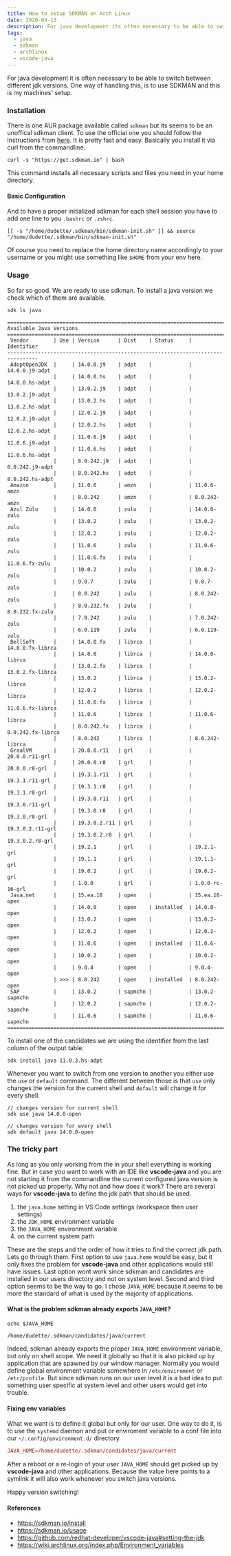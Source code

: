 ```yaml
---
title: How to setup SDKMAN on Arch Linux
date: 2020-04-13
description: For java development its often necessary to be able to switch between different jdk versions. One way of handling this, is to use SDKMAN and this is my machines' setup.
tags:
  - java
  - sdkman
  - archlinux
  - vscode-java
---
```


For java development it is often necessary to be able to switch between different jdk versions.
One way of handling this, is to use SDKMAN and this is my machines' setup.

### Installation

There is one AUR package available called `sdkman` but its seems to be an unoffical sdkman client.
To use the official one you should follow the instructions from [here](https://sdkman.io/install). It is pretty fast and easy.
Basically you install it via curl from the commandline.

```shell
curl -s "https://get.sdkman.io" | bash
```

This command installs all necessary scripts and files you need in your home directory.

#### Basic Configuration

And to have a proper initialized sdkman for each shell session you have to add one line to you `.bashrc` or `.zshrc`.

```shell:title=~/.zshrc
[[ -s "/home/dudette/.sdkman/bin/sdkman-init.sh" ]] && source "/home/dudette/.sdkman/bin/sdkman-init.sh"
```

Of course you need to replace the home directory name accordingly to your username or you might use something like `$HOME` from your env here.

### Usage

So far so good. We are ready to use sdkman. To install a java version we check which of them are available.

```shell
sdk ls java

================================================================================
Available Java Versions
================================================================================
 Vendor        | Use | Version      | Dist    | Status     | Identifier
--------------------------------------------------------------------------------
 AdoptOpenJDK  |     | 14.0.0.j9    | adpt    |            | 14.0.0.j9-adpt
               |     | 14.0.0.hs    | adpt    |            | 14.0.0.hs-adpt
               |     | 13.0.2.j9    | adpt    |            | 13.0.2.j9-adpt
               |     | 13.0.2.hs    | adpt    |            | 13.0.2.hs-adpt
               |     | 12.0.2.j9    | adpt    |            | 12.0.2.j9-adpt
               |     | 12.0.2.hs    | adpt    |            | 12.0.2.hs-adpt
               |     | 11.0.6.j9    | adpt    |            | 11.0.6.j9-adpt
               |     | 11.0.6.hs    | adpt    |            | 11.0.6.hs-adpt
               |     | 8.0.242.j9   | adpt    |            | 8.0.242.j9-adpt
               |     | 8.0.242.hs   | adpt    |            | 8.0.242.hs-adpt
 Amazon        |     | 11.0.6       | amzn    |            | 11.0.6-amzn
               |     | 8.0.242      | amzn    |            | 8.0.242-amzn
 Azul Zulu     |     | 14.0.0       | zulu    |            | 14.0.0-zulu
               |     | 13.0.2       | zulu    |            | 13.0.2-zulu
               |     | 12.0.2       | zulu    |            | 12.0.2-zulu
               |     | 11.0.6       | zulu    |            | 11.0.6-zulu
               |     | 11.0.6.fx    | zulu    |            | 11.0.6.fx-zulu
               |     | 10.0.2       | zulu    |            | 10.0.2-zulu
               |     | 9.0.7        | zulu    |            | 9.0.7-zulu
               |     | 8.0.242      | zulu    |            | 8.0.242-zulu
               |     | 8.0.232.fx   | zulu    |            | 8.0.232.fx-zulu
               |     | 7.0.242      | zulu    |            | 7.0.242-zulu
               |     | 6.0.119      | zulu    |            | 6.0.119-zulu
 BellSoft      |     | 14.0.0.fx    | librca  |            | 14.0.0.fx-librca
               |     | 14.0.0       | librca  |            | 14.0.0-librca
               |     | 13.0.2.fx    | librca  |            | 13.0.2.fx-librca
               |     | 13.0.2       | librca  |            | 13.0.2-librca
               |     | 12.0.2       | librca  |            | 12.0.2-librca
               |     | 11.0.6.fx    | librca  |            | 11.0.6.fx-librca
               |     | 11.0.6       | librca  |            | 11.0.6-librca
               |     | 8.0.242.fx   | librca  |            | 8.0.242.fx-librca
               |     | 8.0.242      | librca  |            | 8.0.242-librca
 GraalVM       |     | 20.0.0.r11   | grl     |            | 20.0.0.r11-grl
               |     | 20.0.0.r8    | grl     |            | 20.0.0.r8-grl
               |     | 19.3.1.r11   | grl     |            | 19.3.1.r11-grl
               |     | 19.3.1.r8    | grl     |            | 19.3.1.r8-grl
               |     | 19.3.0.r11   | grl     |            | 19.3.0.r11-grl
               |     | 19.3.0.r8    | grl     |            | 19.3.0.r8-grl
               |     | 19.3.0.2.r11 | grl     |            | 19.3.0.2.r11-grl
               |     | 19.3.0.2.r8  | grl     |            | 19.3.0.2.r8-grl
               |     | 19.2.1       | grl     |            | 19.2.1-grl
               |     | 19.1.1       | grl     |            | 19.1.1-grl
               |     | 19.0.2       | grl     |            | 19.0.2-grl
               |     | 1.0.0        | grl     |            | 1.0.0-rc-16-grl
 Java.net      |     | 15.ea.18     | open    |            | 15.ea.18-open
               |     | 14.0.0       | open    | installed  | 14.0.0-open
               |     | 13.0.2       | open    |            | 13.0.2-open
               |     | 12.0.2       | open    |            | 12.0.2-open
               |     | 11.0.6       | open    | installed  | 11.0.6-open
               |     | 10.0.2       | open    |            | 10.0.2-open
               |     | 9.0.4        | open    |            | 9.0.4-open
               | >>> | 8.0.242      | open    | installed  | 8.0.242-open
 SAP           |     | 13.0.2       | sapmchn |            | 13.0.2-sapmchn
               |     | 12.0.2       | sapmchn |            | 12.0.2-sapmchn
               |     | 11.0.6       | sapmchn |            | 11.0.6-sapmchn
================================================================================
```

To install one of the candidates we are using the identifier from the last column of the output table.

```shell
sdk install java 11.0.3.hs-adpt
```

Whenever you want to switch from one version to another you either use the `use` or `default` command.
The different between those is that `use` only changes the version for the current shell and `default` will change it for every shell.

```shell
// changes version for current shell
sdk use java 14.0.0-open

// changes version for every shell
sdk default java 14.0.0-open
```

### The tricky part

As long as you only working from the in your shell everything is working fine.
But in case you want to work with an IDE like **vscode-java** and you are not starting it from the commandline
the current configured java version is not picked up properly.
Why not and how does it work? There are several ways for **vscode-java** to define the jdk path that should be used.

1. the `java.home` setting in VS Code settings (workspace then user settings)
2. the `JDK_HOME` environment variable
3. the `JAVA_HOME` environment variable
4. on the current system path

These are the steps and the order of how it tries to find the correct jdk path. Lets go through them.
First option to use `java.home` would be easy, but it only fixes the problem for **vscode-java** and other applications would still have issues.
Last option wont work since sdkman and candidates are installed in our users directory and not on system level.
Second and third option seems to be the way to go.
I chose `JAVA_HOME` because it seems to be more the standard of what is used by the majority of applications.

#### What is the problem sdkman already exports `JAVA_HOME`?

```shell
echo $JAVA_HOME

/home/dudette/.sdkman/candidates/java/current
```

Indeed, sdkman already exports the proper `JAVA_HOME` environment variable, but only on shell scope.
We need it globally so that it is also picked up by application that are spawned by our window manager.
Normally you would define global environment variable somewhere in `/etc/enviroment` or `/etc/profile`.
But since sdkman runs on our user level it is a bad idea to put something user specific at system level and other users would get into trouble.

#### Fixing env variables

What we want is to define it global but only for our user.
One way to do it, is to use the `systemd` daemon and put or enviroment variable to a conf file into our `~/.config/environment.d/` directory.

```shell:title=~/.config/environment.d/sdkman.conf
JAVA_HOME=/home/dudette/.sdkman/candidates/java/current
```

After a reboot or a re-login of your user `JAVA_HOME` should get picked up by **vscode-java** and other applications.
Because the value here points to a symlink it will also work whenever you switch java versions.

Happy version switching!


#### References

* https://sdkman.io/install
* https://sdkman.io/usage
* https://github.com/redhat-developer/vscode-java#setting-the-jdk
* https://wiki.archlinux.org/index.php/Environment_variables